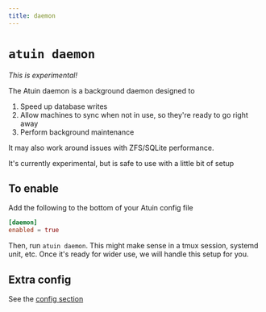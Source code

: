 ```yaml
---
title: daemon
---
```


# `atuin daemon`
_This is experimental!_

The Atuin daemon is a background daemon designed to

1. Speed up database writes
2. Allow machines to sync when not in use, so they're ready to go right away
3. Perform background maintenance

It may also work around issues with ZFS/SQLite performance.

It's currently experimental, but is safe to use with a little bit of setup

## To enable

Add the following to the bottom of your Atuin config file

```toml
[daemon]
enabled = true
```

Then, run `atuin daemon`. This might make sense in a tmux session, systemd unit, etc. Once it's ready for wider use, we will handle this setup for you.

## Extra config

See the [config section](/configuration/config/#daemon)
